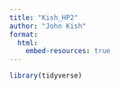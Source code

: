 ```yaml
---
title: "Kish_HP2"
author: "John Kish"
format:
  html:
    embed-resources: true
---
```


```r

library(tidyverse)

```


